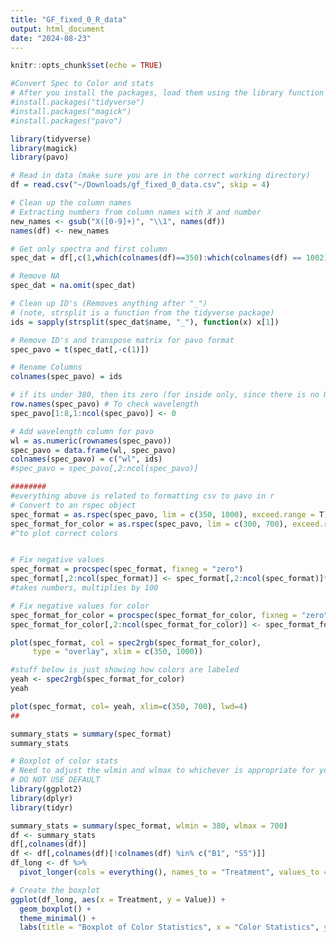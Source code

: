 ```yaml
---
title: "GF_fixed_0_R_data"
output: html_document
date: "2024-08-23"
---
```


```r
knitr::opts_chunk$set(echo = TRUE)
```
```r
#Convert Spec to Color and stats
# After you install the packages, load them using the library function
#install.packages("tidyverse")
#install.packages("magick")
#install.packages("pavo")

library(tidyverse)
library(magick)
library(pavo)

# Read in data (make sure you are in the correct working directory)
df = read.csv("~/Downloads/gf_fixed_0_data.csv", skip = 4)
```

```r
# Clean up the column names
# Extracting numbers from column names with X and number
new_names <- gsub("X([0-9]+)", "\\1", names(df))  
names(df) <- new_names

# Get only spectra and first column
spec_dat = df[,c(1,which(colnames(df)==350):which(colnames(df) == 1002))]

# Remove NA
spec_dat = na.omit(spec_dat)

# Clean up ID's (Removes anything after "_")
# (note, strsplit is a function from the tidyverse package)
ids = sapply(strsplit(spec_dat$name, "_"), function(x) x[1])

# Remove ID's and transpose matrix for pavo format 
spec_pavo = t(spec_dat[,-c(1)])

# Rename Columns
colnames(spec_pavo) = ids

# if its under 380, then its zero (for inside only, since there is no UV)
row.names(spec_pavo) # To check wavelength
spec_pavo[1:8,1:ncol(spec_pavo)] <- 0

# Add wavelength column for pavo
wl = as.numeric(rownames(spec_pavo))
spec_pavo = data.frame(wl, spec_pavo)
colnames(spec_pavo) = c("wl", ids)
#spec_pavo = spec_pavo[,2:ncol(spec_pavo)]
```
```r
########
#everything above is related to formatting csv to pavo in r 
# Convert to an rspec object
spec_format = as.rspec(spec_pavo, lim = c(350, 1000), exceed.range = T)
spec_format_for_color = as.rspec(spec_pavo, lim = c(300, 700), exceed.range = T)
#^to plot correct colors


# Fix negative values
spec_format = procspec(spec_format, fixneg = "zero")
spec_format[,2:ncol(spec_format)] <- spec_format[,2:ncol(spec_format)]*100
#takes numbers, multiplies by 100

# Fix negative values for color
spec_format_for_color = procspec(spec_format_for_color, fixneg = "zero")
spec_format_for_color[,2:ncol(spec_format_for_color)] <- spec_format_for_color[,2:ncol(spec_format_for_color)]*100

plot(spec_format, col = spec2rgb(spec_format_for_color), 
     type = "overlay", xlim = c(350, 1000))

#stuff below is just showing how colors are labeled
yeah <- spec2rgb(spec_format_for_color)
yeah

plot(spec_format, col= yeah, xlim=c(350, 700), lwd=4)
##

summary_stats = summary(spec_format)
summary_stats
```


```r
# Boxplot of color stats
# Need to adjust the wlmin and wlmax to whichever is appropriate for you system
# DO NOT USE DEFAULT
library(ggplot2)
library(dplyr)
library(tidyr)

summary_stats = summary(spec_format, wlmin = 380, wlmax = 700)
df <- summary_stats
df[,colnames(df)]
df <- df[,colnames(df)[!colnames(df) %in% c("B1", "S5")]]
df_long <- df %>%
  pivot_longer(cols = everything(), names_to = "Treatment", values_to = "Value")

# Create the boxplot
ggplot(df_long, aes(x = Treatment, y = Value)) +
  geom_boxplot() +
  theme_minimal() +
  labs(title = "Boxplot of Color Statistics", x = "Color Statistics", y = "Value") #+ scale_y_log10() 


```